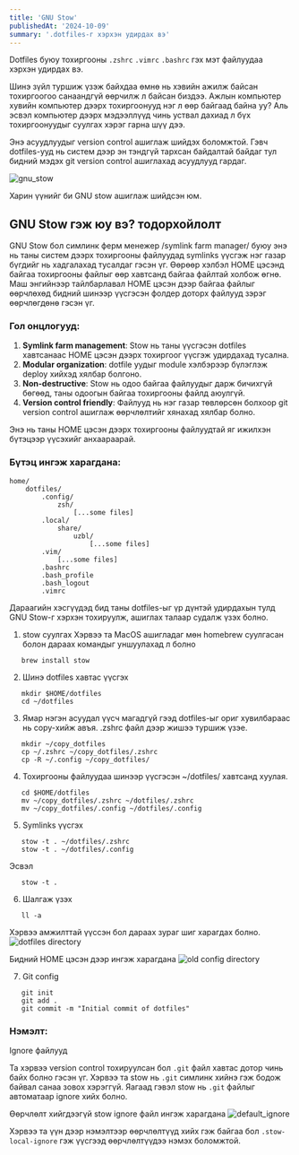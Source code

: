 ```yaml
---
title: 'GNU Stow'
publishedAt: '2024-10-09'
summary: '.dotfiles-г хэрхэн удирдах вэ'
---
```


Dotfiles буюу тохиргооны `.zshrc` `.vimrc` `.bashrc` гэх мэт файлуудаа хэрхэн удирдах вэ.


Шинэ зүйл туршиж үзэж байхдаа өмнө нь хэвийн ажилж байсан тохиргоогоо санаандгүй өөрчилж л байсан биздээ.
Ажлын компьютер хувийн компьютер дээрх тохиргоонууд нэг л өөр байгаад байна уу? Аль эсвэл компьютер дээрх мэдээллүүд чинь уствал дахиад л бүх тохиргоонуудыг суулгах хэрэг гарна шүү дээ.


Энэ асуудлуудыг version control ашиглаж шийдэх боломжтой. Гэвч dotfiles-ууд нь систем дээр эн тэндгүй тархсан байдалтай байдаг тул бидний мэдэх
git version control ашиглахад асуудлууд гардаг.

![gnu_stow](/blog/gnu_stow/gnu_stow.png)

Харин үүнийг би GNU stow ашиглаж шийдсэн юм.

## GNU Stow гэж юу вэ? тодорхойлолт

GNU Stow бол симлинк ферм менежер /symlink farm manager/ буюу энэ нь таны систем дээрх тохиргооны файлуудад symlinks үүсгэж нэг газар бүгдийг нь хадгалахад тусалдаг гэсэн үг.
Өөрөөр хэлбэл HOME цэсэнд байгаа тохиргооны файлыг өөр хавтсанд байгаа файлтай холбож өгнө.
Маш энгийнээр тайлбарлавал HOME цэсэн дээр байгаа файлыг өөрчлөхөд бидний шинээр үүсгэсэн фолдер доторх файлууд зэрэг өөрчлөгдөнө гэсэн үг.


### Гол онцлогууд:

1. **Symlink farm management**: Stow нь таны үүсгэсэн dotfiles хавтсанаас HOME цэсэн дээрх тохиргоог үүсгэж удирдахад тусална.
2. **Modular organization**: dotfile уудыг module хэлбэрээр бүлэглэж deploy хийхэд хялбар болгоно.
3. **Non-destructive**: Stow нь одоо байгаа файлуудыг дарж бичихгүй бөгөөд, таны одоогын байгаа тохиргооны файлд аюулгүй.
4. **Version control friendly**: Файлууд нь нэг газар төвлөрсөн болхоор git version control ашиглаж өөрчлөлтийг хянахад хялбар болно.


Энэ нь таны HOME цэсэн дээрх тохиргооны файлуудтай яг ижилхэн бүтэцээр үүсэхийг анхаараарай.

### Бүтэц ингэж харагдана:

```
home/
    dotfiles/
        .config/
            zsh/
                [...some files]
        .local/
            share/
                uzbl/
                    [...some files]
        .vim/
            [...some files]
        .bashrc
        .bash_profile
        .bash_logout
        .vimrc
```

Дараагийн хэсгүүдэд бид таны dotfiles-ыг үр дүнтэй удирдахын тулд GNU Stow-г хэрхэн тохируулж, ашиглах талаар судалж үзэх болно.

1. stow суулгах
Хэрвээ та MacOS ашигладаг мөн homebrew суулгасан болон дараах командыг уншуулахад л болно

```
   brew install stow
```

2. Шинэ dotfiles хавтас үүсгэх

```
   mkdir $HOME/dotfiles
   cd ~/dotfiles
```

3. Ямар нэгэн асуудал үүсч магадгүй гээд dotfiles-ыг ориг хувилбараас нь copy-хийж авъя. .zshrc файл дээр жишээ туршиж үзэе.

```
   mkdir ~/copy_dotfiles
   cp ~/.zshrc ~/copy_dotfiles/.zshrc
   cp -R ~/.config ~/copy_dotfiles/
```

4. Тохиргооны файлуудаа шинээр үүсгэсэн ~/dotfiles/ хавтсанд хуулая.

```
   cd $HOME/dotfiles
   mv ~/copy_dotfiles/.zshrc ~/dotfiles/.zshrc
   mv ~/copy_dotfiles/.config ~/dotfiles/.config
```

5. Symlinks үүсгэх

```
   stow -t . ~/dotfiles/.zshrc
   stow -t . ~/dotfiles/.config
```

Эсвэл

```
   stow -t .
```

6. Шалгаж үзэх

```
   ll -a
```

Хэрвээ амжилттай үүссэн бол дараах зураг шиг харагдах болно.
![dotfiles directory](/blog/gnu_stow/dotfiles_directory.png)

Бидний HOME цэсэн дээр ингэж харагдана
![old config directory](/blog/gnu_stow/old_config_directory.png)

7. Git config

```
   git init
   git add .
   git commit -m "Initial commit of dotfiles"
```

### Нэмэлт:
Ignore файлууд

Та хэрвээ version control тохируулсан бол `.git` файл хавтас дотор чинь байх болно гэсэн үг.
Хэрвээ та stow нь `.git` симлинк хийнэ гэж бодож байвал санаа зовох хэрэггүй. Яагаад гэвэл stow нь `.git` файлыг автоматаар ignore хийх болно.

Өөрчлөлт хийгдээгүй stow ignore файл ингэж харагдана
![default_ignore](/blog/gnu_stow/default_ignore.png)

Хэрвээ та үүн дээр нэмэлтээр өөрчлөлтүүд хийх гэж байгаа бол `.stow-local-ignore` гэж үүсгээд өөрчлөлтүүдээ нэмэх боломжтой.
